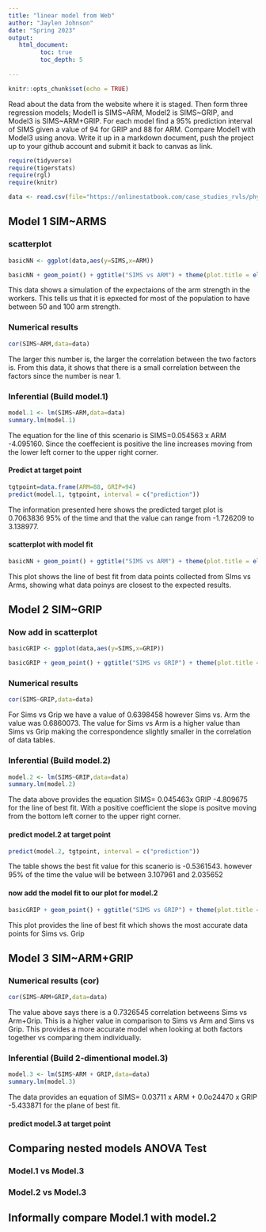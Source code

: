 ```yaml
---
title: "linear model from Web"
author: "Jaylen Johnson"
date: "Spring 2023"
output:
   html_document:
         toc: true
         toc_depth: 5
        
---
```


```r
knitr::opts_chunk$set(echo = TRUE)
```

Read about the data from the website where it is staged.  Then form three regression models; Model1 is SIMS~ARM, Model2 is SIMS~GRIP, and Model3 is SIMS~ARM+GRIP. For each model find a 95% prediction interval of SIMS given a value of 94  for GRIP and 88 for ARM. Compare Model1 with Model3 using anova. Write it up in a markdown document, push the project up to your github account and submit it back to canvas as link. 

 


```r
require(tidyverse)
require(tigerstats)
require(rgl)
require(knitr)

```

```r
data <- read.csv(file="https://onlinestatbook.com/case_studies_rvls/physical_strength/data.txt",sep="",header=TRUE)  

```

## Model 1 SIM~ARMS

### scatterplot

```r
basicNN <- ggplot(data,aes(y=SIMS,x=ARM))
```
```r
basicNN + geom_point() + ggtitle("SIMS vs ARM") + theme(plot.title = element_text(hjust = 0.5)) + theme(plot.title = element_text(size=22))
```
  
This data shows a simulation of the expectaions of the arm strength in the workers. This tells us that it is epxected for most of the population to have between 50 and 100 arm strength. 





### Numerical results

```r
cor(SIMS~ARM,data=data)
```

  
The larger this number is, the larger the correlation between the two factors is.  From this data, it shows that there is a small correlation between the factors since the number is near 1. 



### Inferential  (Build model.1)

```r
model.1 <- lm(SIMS~ARM,data=data)
summary.lm(model.1)
```

  
The equation for the line of this scenario is SIMS=0.054563 x ARM -4.095160.  Since the coeffecient is positive the line increases moving from the lower left corner to the upper right corner.  


#### Predict at target point

```r
tgtpoint=data.frame(ARM=88, GRIP=94)
predict(model.1, tgtpoint, interval = c("prediction"))
```
  
The information presented here shows the predicted target plot is 0.7063836 95% of the time and that the value can range from -1.726209 to 3.138977.

#### scatterplot with model fit
  
```r
basicNN + geom_point() + ggtitle("SIMS vs ARM") + theme(plot.title = element_text(hjust = 0.5)) + theme(plot.title = element_text(size=22)) + geom_smooth(method=lm)
```
This plot shows the line of best fit from data points collected from SIms vs Arms, showing what data poinys are closest to the expected results.


## Model 2 SIM~GRIP

### Now add in scatterplot

```r
basicGRIP <- ggplot(data,aes(y=SIMS,x=GRIP))
```
```r
basicGRIP + geom_point() + ggtitle("SIMS vs GRIP") + theme(plot.title = element_text(hjust = 0.5)) + theme(plot.title = element_text(size=22))
```



### Numerical results 


```r
cor(SIMS~GRIP,data=data)
```

For Sims vs Grip we have a value of 0.6398458 however Sims vs. Arm the value was 0.6860073.  The value for Sims vs Arm is a higher value than Sims vs Grip making the correspondence slightly smaller in the correlation of data tables. 


### Inferential  (Build model.2)
  
```r
model.2 <- lm(SIMS~GRIP,data=data)
summary.lm(model.2)
```
  
  
  
The data above provides the equation SIMS= 0.045463x GRIP -4.809675 for the line of best fit.  With a positive coefficient the slope is positve moving from the bottom left corner to the upper right corner.  




#### predict model.2 at target point

```r
predict(model.2, tgtpoint, interval = c("prediction"))
```

The table shows the best fit value for this scanerio is -0.5361543. however 95% of the time the value will be between 
3.107961 and 2.035652

#### now add the model fit to our plot for model.2
  
```r
basicGRIP + geom_point() + ggtitle("SIMS vs GRIP") + theme(plot.title = element_text(hjust = 0.5)) + theme(plot.title = element_text(size=22)) + geom_smooth(method=lm)
```
  
This plot provides the line of best fit which shows the most accurate data points for Sims vs. Grip

## Model 3 SIM~ARM+GRIP

### Numerical results (cor)

```r
cor(SIMS~ARM+GRIP,data=data)
```
  
The value above says there is a 0.7326545 correlation betweens Sims vs Arm+Grip.  This is a higher value in comparison to Sims vs Arm and Sims vs Grip.  This provides a more accurate model when looking at both factors together vs comparing them individually.   
  
### Inferential  (Build 2-dimentional model.3)


```r
model.3 <- lm(SIMS~ARM + GRIP,data=data)
summary.lm(model.3)
``` 
  
The data provides an equation of SIMS= 0.03711 x ARM + 0.0o24470 x GRIP -5.433871 for the plane of best fit.

#### predict model.3 at target point
  

## Comparing nested models ANOVA Test

### Model.1 vs Model.3
### Model.2 vs Model.3

## Informally compare Model.1 with model.2

